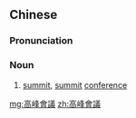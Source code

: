 {{also|高峰会议|高峯會議}}
==Chinese==
{{zh-forms|s=高峰会议|t2=高峯會議|type=22}}

===Pronunciation===
{{zh-pron
|m=gāofēng huìyì
|c=gou1 fung1 wui6 ji5
|cat=n
}}

===Noun===
{{zh-noun}}

# [[summit]], [[summit]] [[conference]] {{gloss|gathering of leaders}}

[[mg:高峰會議]]
[[zh:高峰會議]]